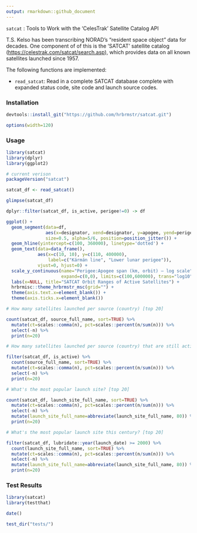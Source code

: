 ```yaml
---
output: rmarkdown::github_document
---
```


`satcat` : Tools to Work with the 'CelesTrak' Satellite Catalog API

T.S. Kelso has been  transcribing NORAD's "resident space object" data for decades. One component of of this is the 'SATCAT' satellite catalog (<https://celestrak.com/satcat/search.asp>), which provides data on all known satellites launched since 1957.

The following functions are implemented:

- `read_satcat`:	Read in a complete SATCAT database complete with expanded status code, site code and launch source codes.

### Installation

```r
devtools::install_git("https://github.com/hrbrmstr/satcat.git")
```

```r
options(width=120)
```

### Usage

```r
library(satcat)
library(dplyr)
library(ggplot2)

# current verison
packageVersion("satcat")

satcat_df <- read_satcat()

glimpse(satcat_df)

dplyr::filter(satcat_df, is_active, perigee!=0) -> df
```

```r
ggplot() +
  geom_segment(data=df, 
               aes(x=designator, xend=designator, y=apogee, yend=perigee),
               size=0.5, alpha=5/6, position=position_jitter()) +
  geom_hline(yintercept=c(100, 360000), linetype='dotted') +
  geom_text(data=data_frame(), 
            aes(x=c(10, 10), y=c(110, 400000), 
                label=c("Kármán line", "Lower lunar perigee")),
            vjust=0, hjust=0) +
  scale_y_continuous(name="Perigee:Apogee span (km, orbit) — log scale", label=scales::comma,
                     expand=c(0,0), limits=c(100,600000), trans="log10") +
  labs(x=NULL, title="SATCAT Orbit Ranges of Active Satellites") +
  hrbrmisc::theme_hrbrmstr_msc(grid="") +
  theme(axis.text.x=element_blank()) +
  theme(axis.ticks.x=element_blank())
```

```r
# How many satellites launched per source (country) [top 20]

count(satcat_df, source_full_name, sort=TRUE) %>%
  mutate(ct=scales::comma(n), pct=scales::percent(n/sum(n))) %>%
  select(-n) %>%
  print(n=20)

# How many satellites launched per source (country) that are still active? [top 20]

filter(satcat_df, is_active) %>%
  count(source_full_name, sort=TRUE) %>%
  mutate(ct=scales::comma(n), pct=scales::percent(n/sum(n))) %>%
  select(-n) %>%
  print(n=20)

# What's the most popular launch site? [top 20]

count(satcat_df, launch_site_full_name, sort=TRUE) %>%
  mutate(ct=scales::comma(n), pct=scales::percent(n/sum(n))) %>%
  select(-n) %>%
  mutate(launch_site_full_name=abbreviate(launch_site_full_name, 80)) %>%
  print(n=20)

# What's the most popular launch site this century? [top 20]

filter(satcat_df, lubridate::year(launch_date) >= 2000) %>%
  count(launch_site_full_name, sort=TRUE) %>%
  mutate(ct=scales::comma(n), pct=scales::percent(n/sum(n))) %>%
  select(-n) %>%
  mutate(launch_site_full_name=abbreviate(launch_site_full_name, 80)) %>%
  print(n=20)
```

### Test Results

```r
library(satcat)
library(testthat)

date()

test_dir("tests/")
```

